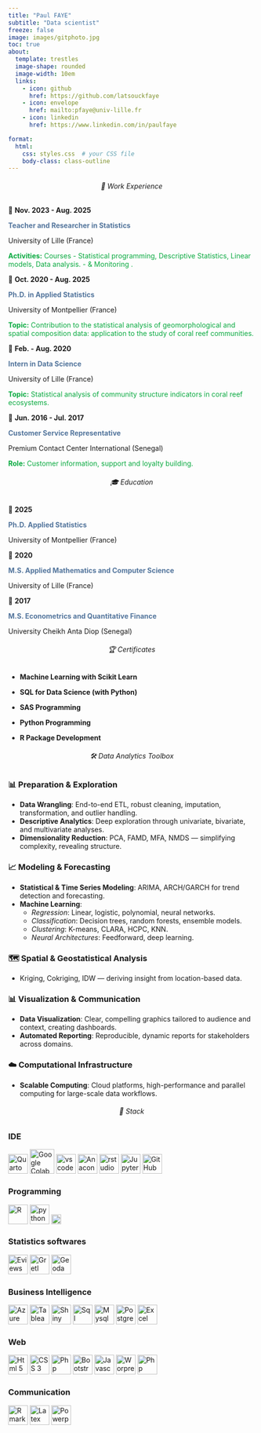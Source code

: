 ```yaml
---
title: "Paul FAYE"
subtitle: "Data scientist"
freeze: false
image: images/gitphoto.jpg
toc: true
about: 
  template: trestles
  image-shape: rounded
  image-width: 10em
  links:
    - icon: github
      href: https://github.com/latsouckfaye
    - icon: envelope
      href: mailto:pfaye@univ-lille.fr
    - icon: linkedin
      href: https://www.linkedin.com/in/paulfaye

format:
  html:
    css: styles.css  # your CSS file
    body-class: class-outline
---
```


::: {style="text-align: center;"}
<h6 class="outline">

💼 Work Experience

</h6>
:::

📅 **Nov. 2023 - Aug. 2025**

[**Teacher and Researcher in Statistics**]{style="color:#53759C"}

::: right-align
University of Lille (France)
:::

[**Activities:** Courses - Statistical programming, Descriptive Statistics, Linear models, Data analysis. - & Monitoring .]{style="color:#0AAA40"}

📅 **Oct. 2020 - Aug. 2025**

[**Ph.D. in Applied Statistics**]{style="color:#53759C"}

::: right-align
University of Montpellier (France)
:::

[**Topic:** Contribution to the statistical analysis of geomorphological and spatial composition data: application to the study of coral reef communities.]{style="color:#0AAA40"}

📅 **Feb. - Aug. 2020**

[**Intern in Data Science**]{style="color:#53759C"}

::: right-align
University of Lille (France)
:::

[**Topic:** Statistical analysis of community structure indicators in coral reef ecosystems.]{style="color:#0AAA40"}

📅 **Jun. 2016 - Jul. 2017**

[**Customer Service Representative**]{style="color:#53759C"}

::: right-align
Premium Contact Center International (Senegal)
:::

[**Role:** Customer information, support and loyalty building.]{style="color:#0AAA40"}

::: {style="text-align: center;"}
<h6 class="outline">

🎓 Education

</h6>
:::

📅 **2025**

[**Ph.D. Applied Statistics**]{style="color:#53759C"}

::: right-align
University of Montpellier (France)
:::

📅 **2020**

[**M.S. Applied Mathematics and Computer Science**]{style="color:#53759C"}

::: right-align
University of Lille (France)
:::

📅 **2017**

[**M.S. Econometrics and Quantitative Finance**]{style="color:#53759C"}

::: right-align
University Cheikh Anta Diop (Senegal)
:::

::: {style="text-align: center;"}
<h6 class="outline">

🏆 Certificates

</h6>
:::

-   [**Machine Learning with Scikit Learn**](https://github.com/latsouckfaye/Certificates/blob/main/attestation_suivi_course-v1_inria%2B41026%2Bsession02_9461cd9f4b4518ea2f3b47da448cf76d.pdf){style="text-decoration: none"}

-   [**SQL for Data Science (with Python)**](https://www.udemy.com/certificate/UC-cb724d19-8b7b-41da-9c4d-a9327b6af742/){style="text-decoration: none"}

-   [**SAS Programming**](https://www.youracclaim.com/badges/d7723949-77c3-4e2a-a5cc-c36af5a7dbbe/public_url){style="text-decoration: none"}

-   [**Python Programming**](https://udemy.com/certificate/UC-be63f4ca-6da8-44f4-8690-d2d559326d07){style="text-decoration: none"}

-   [**R Package Development**](https://github.com/latsouckfaye/Certificates/blob/main/Attestation_Formation_RdevPkg.pdf){style="text-decoration: none"}

::: {style="text-align: center;"}
<h6 class="outline">

🛠️ Data Analytics Toolbox

</h6>
:::

### 📊 Preparation & Exploration

-   **Data Wrangling**: End-to-end ETL, robust cleaning, imputation, transformation, and outlier handling.
-   **Descriptive Analytics**: Deep exploration through univariate, bivariate, and multivariate analyses.
-   **Dimensionality Reduction**: PCA, FAMD, MFA, NMDS --- simplifying complexity, revealing structure.

### 📈 Modeling & Forecasting

-   **Statistical & Time Series Modeling**: ARIMA, ARCH/GARCH for trend detection and forecasting.
-   **Machine Learning**:
    -   *Regression*: Linear, logistic, polynomial, neural networks.\
    -   *Classification*: Decision trees, random forests, ensemble models.\
    -   *Clustering*: K-means, CLARA, HCPC, KNN.\
    -   *Neural Architectures*: Feedforward, deep learning.

### 🗺️ Spatial & Geostatistical Analysis

-   Kriging, Cokriging, IDW --- deriving insight from location-based data.

### 📊 Visualization & Communication

-   **Data Visualization**: Clear, compelling graphics tailored to audience and context, creating dashboards.
-   **Automated Reporting**: Reproducible, dynamic reports for stakeholders across domains.

### ☁️ Computational Infrastructure

-   **Scalable Computing**: Cloud platforms, high-performance and parallel computing for large-scale data workflows.

::: {style="text-align: center;"}
<h6 class="outline">

🧰 Stack

</h6>
:::

### IDE

<img src="./images/quarto.png" alt="Quarto" width="40"/> <img src="./images/GoogleColab.png" alt="Google Colab" width="50"/> ![vscode](./images/vscode-original.svg){width="40"} ![Anaconda](./images/anaconda-original.svg){width="40"} ![rstudio](./images/rstudio-original.svg){width="40"} ![Jupyter](./images/jupyter-original-wordmark.svg){width="40"} ![GitHub icon](./images/github-original.svg){width="40"}

### Programming

![R](./images/r-original.svg){width="40"} ![python](./images/python-original.svg){width="40"} ![sas](./images/sas.svg){width="20"}

### Statistics softwares

![Eviews](./images/EViews.png){width="40"} ![Gretl](./images/Gretl.png){width="40"} ![Geoda](./images/Geoda.png){width="40"}

### Business Intelligence

![Azure](./images/azure-original-wordmark.svg){width="40"} ![Tableau](./images/tableau.jpg){width="40"} ![Shiny](./images/shiny.png){width="40"} ![Sql Server](./images/sqlserver.svg){width="40"} ![Mysql](./images/mysql-original-wordmark.svg){width="40"} ![Postgresql](./images/postgresql-original.svg){width="40"} ![Excel](./images/Excel.png){width="40"}

### Web

![Html 5](./images/html5-original-wordmark.svg){width="40"} ![CSS 3](./images/css3-original-wordmark.svg){width="40"} ![Php](./images/php-original.svg){width="40"} ![Bootstrap](./images/bootstrap-plain-wordmark.svg){width="40"} ![Javascript](./images/javascript-original.svg){width="40"} ![Worpress](./images/wordpress-original.svg){width="40"} ![Php Myadmin](./images/PhpMyAdmin.png){width="40"}

### Communication

![Rmarkdown](./images/rmarkdown.png){width="40"} ![Latex](./images/LaTeX.png){width="40"} ![Powerpoint](./images/powerpoint.png){width="40"}
